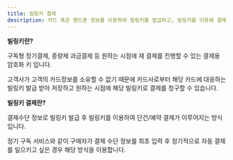 ```yaml
---
title: 빌링키 결제
description: 카드 혹은 핸드폰 정보를 이용하여 빌링키를 발급하고, 빌링키를 이용해 결제를 요청하는 방법을 안내합니다.
---
```



<Hint style="info">

**빌링키란?**

구독형 정기결제, 종량제 과금결제 등 원하는 시점에 재 결제를 진행할 수 있는 결제용 암호화 키 입니다.

고객사가 고객의 카드정보를 소유할 수 없기 때문에 카드사로부터 해당 카드에 대응하는 빌링키 발급 받아 저장하고 원하는 시점에 해당 빌링키로 결제를 청구할 수 있습니다.

</Hint>

<Hint style="info">

**빌링키 결제란?**

결제수단 정보로 빌링키 발급 후 빌링키를 이용하여 단건/예약 결제가 이루어지는 방식입니다.

정기 구독 서비스와 같이 구매자가 결제 수단 정보를 최초 입력 후 정기적으로 자동 결제를 일으키고 싶은 경우 해당 방식을 이용합니다.

</Hint>
